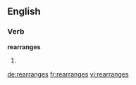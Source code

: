 ==English==

===Verb===
'''rearranges'''

# {{third-person singular of|[[rearrange]]}}

[[de:rearranges]]
[[fr:rearranges]]
[[vi:rearranges]]